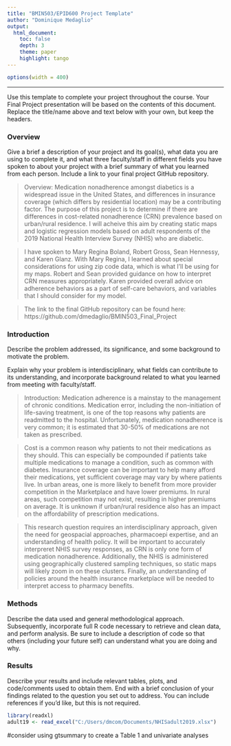 ```yaml
---
title: "BMIN503/EPID600 Project Template"
author: "Dominique Medaglio"
output: 
  html_document:
    toc: false 
    depth: 3 
    theme: paper 
    highlight: tango
---
```

```r
options(width = 400)
```  
***
Use this template to complete your project throughout the course. Your Final Project presentation will be based on the contents of this document. Replace the title/name above and text below with your own, but keep the headers.

### Overview
Give a brief a description of your project and its goal(s), what data you are using to complete it, and what three faculty/staff in different fields you have spoken to about your project with a brief summary of what you learned from each person. Include a link to your final project GitHub repository.

> Overview: Medication nonadherence amongst diabetics is a widespread issue in the United States, and differences in insurance coverage (which differs by residential location) may be a contributing factor. The purpose of this project is to determine if there are differences in cost-related nonadherence (CRN) prevalence based on urban/rural residence. I will acheive this aim by creating static maps and logistic regression models based on adult respondents of the 2019 National Health Interview Survey (NHIS) who are diabetic.

>I have spoken to Mary Regina Boland, Robert Gross, Sean Hennessy, and Karen Glanz. With Mary Regina, I learned about special considerations for using zip code data, which is what I'll be using for my maps. Robert and Sean provided guidance on how to interpret CRN measures appropriately. Karen provided overall advice on adherence behaviors as a part of self-care behaviors, and variables that I should consider for my model.

>The link to the final GitHub repository can be found here: https://github.com/dmedaglio/BMIN503_Final_Project


### Introduction 
Describe the problem addressed, its significance, and some background to motivate the problem.

Explain why your problem is interdisciplinary, what fields can contribute to its understanding, and incorporate background related to what you learned from meeting with faculty/staff.

>Introduction: Medication adherence is a mainstay to the management of chronic conditions. Medication error, including the non-initiation of life-saving treatment, is one of the top reasons why patients are readmitted to the hospital. Unfortunately, medication nonadherence is very common; it is estimated that 30-50% of medications are not taken as prescribed.

>Cost is a common reason why patients to not their medications as they should. This can especially be compounded if patients take multiple medications to manage a condition, such as common with diabetes. Insurance coverage can be important to help many afford their medications, yet sufficient coverage may vary by where patients live. In urban areas, one is more likely to benefit from more provider competition in the Marketplace and have lower premiums. In rural areas, such competition may not exist, resulting in higher premiums on average. It is unknown if urban/rural residence also has an impact on the affordability of prescription medications.

>This research question requires an interdisciplinary approach, given the need for geospacial approaches, pharmacoepi expertise, and an understanding of health policy. It will be important to accurately interpreret NHIS survey responses, as CRN is only one form of medication nonadherence. Additionally, the NHIS is administered using geographically clustered sampling techniques, so static maps will likely zoom in on these clusters. Finally, an understanding of policies around the health insurance marketplace will be needed to interpret access to pharmacy benefits. 


### Methods
Describe the data used and general methodological approach. Subsequently, incorporate full R code necessary to retrieve and clean data, and perform analysis. Be sure to include a description of code so that others (including your future self) can understand what you are doing and why. 


### Results
Describe your results and include relevant tables, plots, and code/comments used to obtain them. End with a brief conclusion of your findings related to the question you set out to address. You can include references if you'd like, but this is not required.
```r
library(readxl)
adult19 <- read_excel("C:/Users/dmcom/Documents/NHISadult2019.xlsx")

```


#consider using gtsummary to create a Table 1 and univariate analyses
